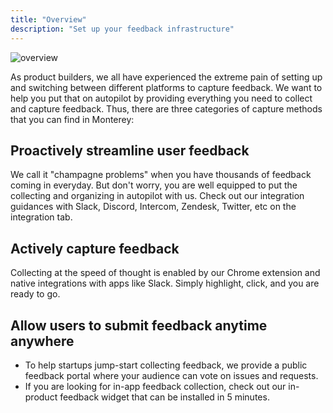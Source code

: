 ```yaml
---
title: "Overview"
description: "Set up your feedback infrastructure"
---
```

![overview](/images/overview.png)

As product builders, we all have experienced the extreme pain of setting up and switching between different platforms to capture feedback. We want to help you put that on autopilot by providing everything you need to collect and capture feedback. Thus, there are three categories of capture methods that you can find in Monterey:

## Proactively streamline user feedback

We call it "champagne problems" when you have thousands of feedback coming in everyday. But don't worry, you are well equipped to put the collecting and organizing in autopilot with us. Check out our integration guidances with Slack, Discord, Intercom, Zendesk, Twitter, etc on the integration tab.

## Actively capture feedback

Collecting at the speed of thought is enabled by our Chrome extension and native integrations with apps like Slack. Simply highlight, click, and you are ready to go.

## Allow users to submit feedback anytime anywhere

- To help startups jump-start collecting feedback, we provide a public feedback portal where your audience can vote on issues and requests.
- If you are looking for in-app feedback collection, check out our in-product feedback widget that can be installed in 5 minutes.